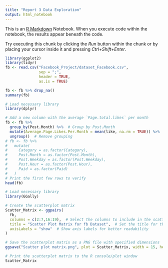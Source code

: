 ```yaml
---
title: "Report 3 Data Exploration"
output: html_notebook
---
```


This is an [R Markdown](http://rmarkdown.rstudio.com) Notebook. When you execute code within the notebook, the results appear beneath the code. 

Try executing this chunk by clicking the *Run* button within the chunk or by placing your cursor inside it and pressing *Ctrl+Shift+Enter*. 

```r
library(ggplot2)
library(tidyr)
fb <- read.csv("Facebook_Project/dataset_Facebook.csv",
               sep = ";",
               header = TRUE,
               as.is = TRUE)

fb <- fb %>% drop_na()
summary(fb)
```

```r
# Load necessary library
library(dplyr)

# Add a new column with the average `Page.total.likes` per month
fb <- fb %>%
  group_by(Post.Month) %>%  # Group by Post.Month
  mutate(Average.Page.Likes.Per.Month = mean(like, na.rm = TRUE)) %>%  # Calculate average likes per month and add as a new column
  ungroup()  # Remove grouping
# fb <- fb %>%
#   mutate(
#     Category = as.factor(Category),
#     Post.Month = as.factor(Post.Month),
#     Post.Weekday = as.factor(Post.Weekday),
#     Post.Hour = as.factor(Post.Hour),
#     Paid = as.factor(Paid)
#   )
# Print the first few rows to verify
head(fb)
```

```r
# Load necessary library
library(GGally)

# Create the scatterplot matrix
Scatter_Matrix <- ggpairs(
  fb, 
  columns = c(2:7,16:19),  # Select the columns to include in the scatterplot matrix
  title = "Scatter Plot Matrix for fb Dataset",  # Set the title for the matrix
  axisLabels = "show"  # Show axis labels for better readability
)

# Save the scatterplot matrix as a PNG file with specified dimensions
ggsave("Scatter plot matrix.png", plot = Scatter_Matrix, width = 15, height = 15, units = "in") 

# Print the scatterplot matrix to the R console/plot window
Scatter_Matrix
```